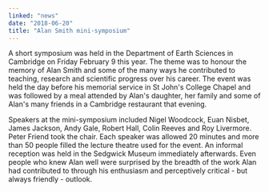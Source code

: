 ```yaml
---
linked: "news"
date: "2018-06-20"
title: "Alan Smith mini-symposium"
---
```


A short symposium was held in the Department of Earth Sciences in Cambridge on
Friday February  9 this year. The theme was to honour the memory of Alan Smith
and some of the many ways he  contributed to teaching, research and scientific
progress over his career. The event was held the  day before his memorial
service in St John's College Chapel and was followed by a meal attended  by
Alan's daughter, her family and some of Alan's many friends in a Cambridge
restaurant that  evening. 

Speakers at the mini-symposium included Nigel Woodcock, Euan Nisbet, James
Jackson, Andy  Gale, Robert Hall, Colin Reeves and Roy Livermore. Peter Friend
took the chair. Each speaker was  allowed 20 minutes and more than 50 people
filled the lecture theatre used for the event. An  informal reception was held
in the Sedgwick Museum immediately afterwards. Even people who  knew Alan well
were surprised by the breadth of the work Alan had contributed to through his
enthusiasm and perceptively critical - but always friendly - outlook. 

<PublishDate />
